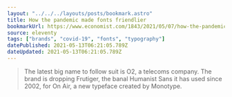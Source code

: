 ```yaml
---
layout: "../../../layouts/posts/bookmark.astro"
title: How the pandemic made fonts friendlier
bookmarkUrl: https://www.economist.com/1843/2021/05/07/how-the-pandemic-made-fonts-friendlier
source: eleventy
tags: ["brands", "covid-19", "fonts", "typography"]
datePublished: 2021-05-13T06:21:05.789Z
dateUpdated: 2021-05-13T06:21:05.789Z
---
```


> The latest big name to follow suit is O2, a telecoms company. The brand is dropping Frutiger, the banal Humanist Sans it has used since 2002, for On Air, a new typeface created by Monotype.
